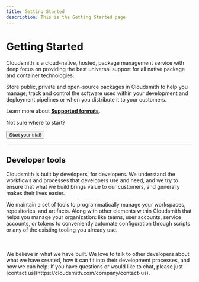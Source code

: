 ```yaml
---
title: Getting Started
description: This is the Getting Started page
---
```



# Getting Started

Cloudsmith is a cloud-native, hosted, package management service with deep focus on providing the best universal support for all native package and container technologies.

Store public, private and open-source packages in Cloudsmith to help you manage, track and control the software used within your development and deployment pipelines or when you distribute it to your customers.

Learn more about [**Supported formats**](/formats).

Not sure where to start?

<Flex gap="m" align="center">
  <Button href="/getting-started/sign-up" size="xlarge">
    Start your trial!
  </Button>
</Flex>

---

<Flex gap="s" align="stretch">
  <Card
    title="For Developers"
    description="Dependencies"
    href="/getting-started/dependencies-for-developers"
    icon="homepage/guide"
    type="simple"
    width="full"
  />
  <Card
    title="For Operations"
    description="Deployment"
    href="/getting-started/deployment-for-operations"
    icon="homepage/guide"
    type="simple"
    width="full"
  />
  <Card
    title="For Vendors"
    description="Distribution"
    href="./software-distribution"
    icon="homepage/guide"
    type="simple"
    width="full"
  />
</Flex>

## Developer tools

Cloudsmith is built by developers, for developers. We understand the workflows and processes that developers use and need, and we try to ensure that what we build brings value to our customers, and generally makes their lives easier.

We maintain a set of tools to programmatically manage your workspaces, repositories, and artifacts. Along with other elements within Cloudsmith that helps you manage your organization: like teams, user accounts, service accounts, or tokens to conveniently automate configuration through scripts or any of the existing tooling you already use.

<Flex gap="s" align="stretch">
  <Card
    title="Cloudsmith CLI"
    description="Integrate smoothly with Cloudsmith without requiring explicit plugins or tools"
    href="/developer-tools/cli"
    icon="homepage/api"
    linkText="CLI Reference"
    type="simple"
  />
  <Card
    title="REST API"
    description="Retrieve information, upload packages, or take actions programmatically through our API."
    href="/api"
    icon="homepage/api"
    linkText="API Reference"
    type="simple"
  />
  <Card
    title="Webhooks"
    description="Reveive notifications when particular actions take place within Cloudsmith."
    href="./developer-tools/webhooks"
    icon="homepage/api"
    linkText="Get started with Webhooks"
    type="simple"
  />
  <Card
    title="Terraform Provider"
    description="Automate administrative actions with our Terraform provider."
    href="./developer-tools/terraform-provider"
    icon="homepage/api"
    linkText="Cloudsmith Terraform Provider"
    type="simple"
  />
</Flex>
<br></br>
We believe in what we have built. We love to talk to other developers about what we have created, how it can
fit into their development processes, and how we can help. If you have questions or would like to chat, please
just [contact us](https://cloudsmith.com/company/contact-us).
